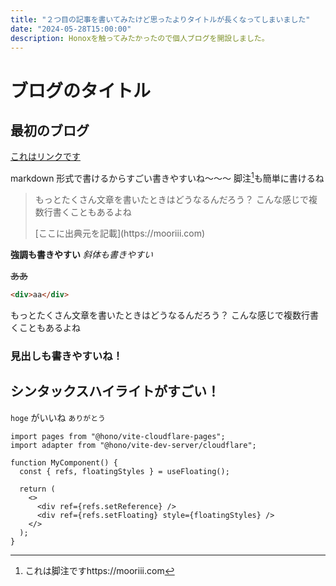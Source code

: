 ```yaml
---
title: "２つ目の記事を書いてみたけど思ったよりタイトルが長くなってしまいました"
date: "2024-05-28T15:00:00"
description: Honoxを触ってみたかったので個人ブログを開設しました。
---
```


# ブログのタイトル
## 最初のブログ

[これはリンクです](https://mooriii.com)


markdown 形式で書けるからすごい書きやすいね〜〜〜
脚注[^1]も簡単に書けるね

[^1]: これは脚注ですhttps://mooriii.com


> もっとたくさん文章を書いたときはどうなるんだろう？
> こんな感じで複数行書くこともあるよね
> <p class="source">[ここに出典元を記載](https://mooriii.com)</p>





**強調も書きやすい**
_斜体も書きやすい_

~~ああ~~

```html showLineNumbers
<div>aa</div>
```

もっとたくさん文章を書いたときはどうなるんだろう？
こんな感じで複数行書くこともあるよね
### 見出しも書きやすいね！

## シンタックスハイライトがすごい！

`hoge` がいいね `ありがとう`

```tsx showLineNumbers title="sample.tsx" {5,8-9} /setFloating/#s /refs/#v /adapter/
import pages from "@hono/vite-cloudflare-pages";
import adapter from "@hono/vite-dev-server/cloudflare";

function MyComponent() {
  const { refs, floatingStyles } = useFloating();

  return (
    <>
      <div ref={refs.setReference} />
      <div ref={refs.setFloating} style={floatingStyles} />
    </>
  );
}
```
